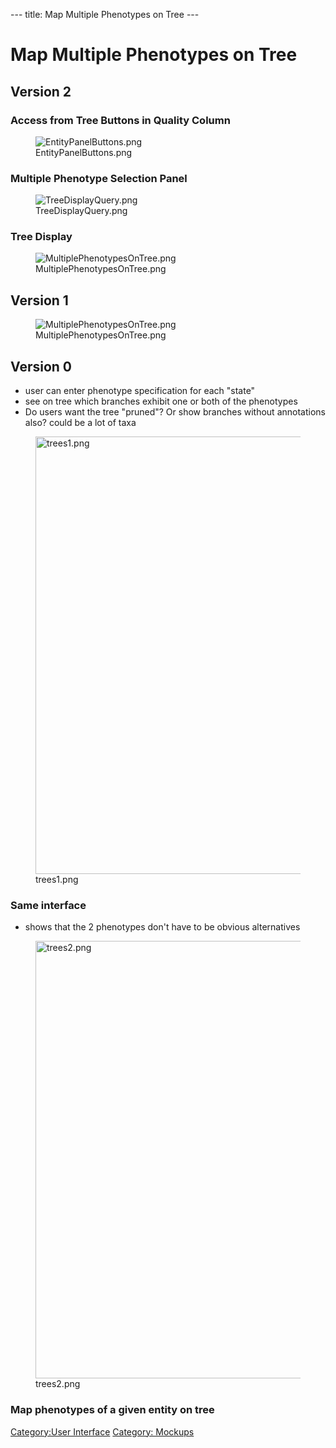 ---
title: Map Multiple Phenotypes on Tree
---

= Map Multiple Phenotypes on Tree =

== Version 2 ==

=== Access from Tree Buttons in Quality Column===
[[Image:EntityPanelButtons.png]]

=== Multiple Phenotype Selection Panel ===

[[Image:TreeDisplayQuery.png]]


=== Tree Display ===

[[Image:MultiplePhenotypesOnTree.png]]

== Version 1 ==
[[Image:MultiplePhenotypesOnTree.png]]

== Version 0 ==
* user can enter phenotype specification for each "state"
* see on tree which branches exhibit one or both of the phenotypes
* Do users want the tree "pruned"?  Or show branches without annotations also?  could be a lot of taxa

[[Image:trees1.png|700px]]

===Same interface===
* shows that the 2 phenotypes don't have to be obvious alternatives

[[Image:trees2.png|700px]]

===Map phenotypes of a given entity on tree===

[[Category:User Interface]]
[[Category: Mockups]]